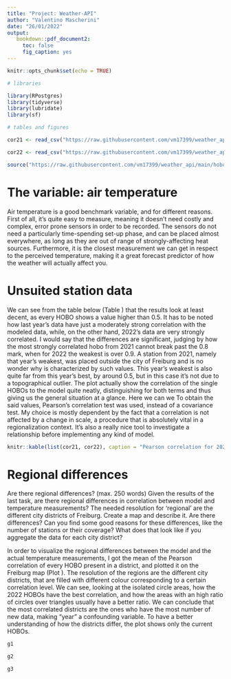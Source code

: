 ```yaml
---
title: "Project: Weather-API"
author: "Valentino Mascherini"
date: "26/01/2022"
output:
   bookdown::pdf_document2:
     toc: false
     fig_caption: yes
---
```


```r
knitr::opts_chunk$set(echo = TRUE)

# libraries

library(RPostgres)
library(tidyverse)
library(lubridate)
library(sf)

# tables and figures

cor21 <- read_csv("https://raw.githubusercontent.com/vm17399/weather_api/main/cor_hobos_2021.csv") %>% select(-cov, -meta_id) 

cor22 <- read_csv("https://raw.githubusercontent.com/vm17399/weather_api/main/cor_hobos_2122.csv") %>% select(-cov, -meta_id)

source("https://raw.githubusercontent.com/vm17399/weather_api/main/hobo_api_map.R")
```

# The variable: air temperature

Air temperature is a good benchmark variable, and for different reasons. First of all, it's quite easy to measure, meaning it doesn't need costly and complex, error prone sensors in order to be recorded. The sensors do not need a particularly time-spending set-up phase, and can be placed almost everywhere, as long as they are out of range of strongly-affecting heat sources. Furthermore, it is the closest measurement we can get in respect to the perceived temperature, making it a great forecast predictor of how the weather will actually affect you.

# Unsuited station data

We can see from the table below (Table \ref{tab:pear}) that the results look at least decent, as every HOBO shows a value higher than 0.5. It has to be noted how last year's data have just a moderately strong correlation with the modeled data, while, on the other hand, 2022's data are very strongly correlated. I would say that the differences are significant, judging by how the most strongly correlated hobo from 2021 cannot break past the 0.8 mark, when for 2022 the weakest is over 0.9. A station from 2021, namely that year's weakest, was placed outside the city of Freiburg and is no wonder why is characterized by such values. This year's weakest is also quite far from this year's best, by around 0.5, but in this case it's not due to a topographical outlier. The plot \ref{fig:points} actually show the correlation of the single HOBOs to the model quite neatly, distinguishing for both terms and thus giving us the general situation at a glance. Here we can we To obtain the said values, Pearson's correlation test was used, instead of a covariance test. My choice is mostly dependent by the fact that a correlation is not affected by a change in scale, a procedure that is absolutely vital in a regionalization context. It's also a really nice tool to investigate a relationship before implementing any kind of model.

```r

knitr::kable(list(cor21, cor22), caption = "Pearson correlation for 2021 and 2022")

```

# Regional differences

Are there regional differences? (max. 250 words)
Given the results of the last task, are there regional differences in correlation between
model and temperature measurements? The needed resolution for ‘regional’ are the different
city districts of Freiburg. Create a map and describe it. Are there differences? Can you find
some good reasons for these differences, like the number of stations or their coverage?
What does that look like if you aggregate the data for each city district?

In order to visualize the regional differences between the model and the actual temperature measurements, I got the mean of the Pearson correlation of every HOBO present in a district, and plotted it on the Freiburg map (Plot \ref{fig:regional}). The resolution of the regions are the different city districts, that are filled with different colour corresponding to a certain correlation level. We can see, looking at the isolated circle areas, how the 2022 HOBOs have the best correlation, and how the areas with an high ratio of circles over triangles usually have a better ratio. We can conclude that the most correlated districts are the ones who have the most number of new data, making "year" a confounding variable. To have a better understanding of how the districts differ, the plot \ref{fig:regional22} shows only the current HOBOs.

```r

g1

```

```r

g2

```

```r

g3

```